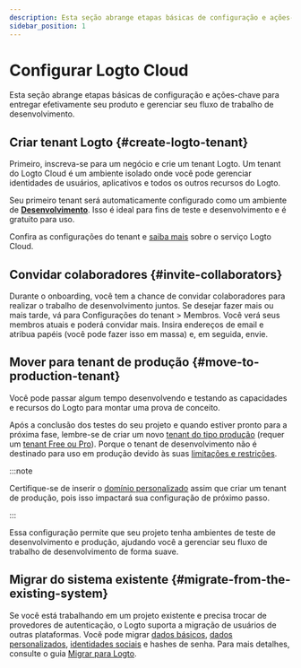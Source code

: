 ```yaml
---
description: Esta seção abrange etapas básicas de configuração e ações-chave para entregar efetivamente seu produto e gerenciar seu fluxo de trabalho de desenvolvimento.
sidebar_position: 1
---
```


# Configurar Logto Cloud

Esta seção abrange etapas básicas de configuração e ações-chave para entregar efetivamente seu produto e gerenciar seu fluxo de trabalho de desenvolvimento.

## Criar tenant Logto \{#create-logto-tenant}

Primeiro, inscreva-se para um negócio e crie um tenant Logto. Um tenant do Logto Cloud é um ambiente isolado onde você pode gerenciar identidades de usuários, aplicativos e todos os outros recursos do Logto.

Seu primeiro tenant será automaticamente configurado como um ambiente de [**Desenvolvimento**](/logto-cloud/tenant-settings#development). Isso é ideal para fins de teste e desenvolvimento e é gratuito para uso.

Confira as configurações do tenant e [saiba mais](/logto-cloud) sobre o serviço Logto Cloud.

## Convidar colaboradores \{#invite-collaborators}

Durante o onboarding, você tem a chance de convidar colaboradores para realizar o trabalho de desenvolvimento juntos. Se desejar fazer mais ou mais tarde, vá para <CloudLink to="/tenant-settings/members">Configurações do tenant > Membros</CloudLink>. Você verá seus membros atuais e poderá convidar mais. Insira endereços de email e atribua papéis (você pode fazer isso em massa) e, em seguida, envie.

## Mover para tenant de produção \{#move-to-production-tenant}

Você pode passar algum tempo desenvolvendo e testando as capacidades e recursos do Logto para montar uma prova de conceito.

Após a conclusão dos testes do seu projeto e quando estiver pronto para a próxima fase, lembre-se de criar um novo [tenant do tipo produção](/logto-cloud/tenant-settings#production) (requer um [tenant Free ou Pro](https://logto.io/pricing)). Porque o tenant de desenvolvimento não é destinado para uso em produção devido às suas [limitações e restrições](/logto-cloud/tenant-settings#development).

:::note

Certifique-se de inserir o [domínio personalizado](/logto-cloud/custom-domain) assim que criar um tenant de produção, pois isso impactará sua configuração de próximo passo.

:::

Essa configuração permite que seu projeto tenha ambientes de teste de desenvolvimento e produção, ajudando você a gerenciar seu fluxo de trabalho de desenvolvimento de forma suave.

## Migrar do sistema existente \{#migrate-from-the-existing-system}

Se você está trabalhando em um projeto existente e precisa trocar de provedores de autenticação, o Logto suporta a migração de usuários de outras plataformas. Você pode migrar [dados básicos](/user-management/user-data#basic-data), [dados personalizados](/user-management/user-data#custom-data), [identidades sociais](/user-management/user-data#social-identities) e hashes de senha. Para mais detalhes, consulte o guia [Migrar para Logto](../user-management/user-migration.mdx).
